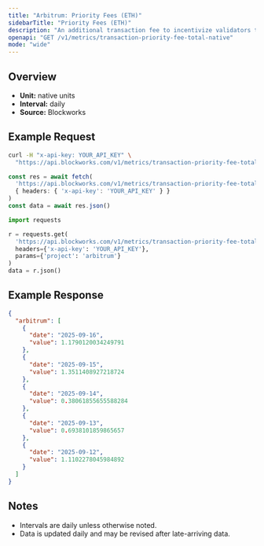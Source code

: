 ```yaml
---
title: "Arbitrum: Priority Fees (ETH)"
sidebarTitle: "Priority Fees (ETH)"
description: "An additional transaction fee to incentivize validators to prioritize and execute transactions."
openapi: "GET /v1/metrics/transaction-priority-fee-total-native"
mode: "wide"
---
```


## Overview

- **Unit:** native units
- **Interval:** daily
- **Source:** Blockworks

## Example Request

<CodeGroup>

```bash cURL
curl -H "x-api-key: YOUR_API_KEY" \
  "https://api.blockworks.com/v1/metrics/transaction-priority-fee-total-native?project=arbitrum"
```

```typescript TypeScript
const res = await fetch(
  'https://api.blockworks.com/v1/metrics/transaction-priority-fee-total-native?project=arbitrum',
  { headers: { 'x-api-key': 'YOUR_API_KEY' } }
)
const data = await res.json()
```

```python Python
import requests

r = requests.get(
  'https://api.blockworks.com/v1/metrics/transaction-priority-fee-total-native',
  headers={'x-api-key': 'YOUR_API_KEY'},
  params={'project': 'arbitrum'}
)
data = r.json()
```

</CodeGroup>

## Example Response

```json
{
  "arbitrum": [
    {
      "date": "2025-09-16",
      "value": 1.1790120034249791
    },
    {
      "date": "2025-09-15",
      "value": 1.3511408927218724
    },
    {
      "date": "2025-09-14",
      "value": 0.38061855655588284
    },
    {
      "date": "2025-09-13",
      "value": 0.6938101859865657
    },
    {
      "date": "2025-09-12",
      "value": 1.1102278045984892
    }
  ]
}
```

## Notes
- Intervals are daily unless otherwise noted.
- Data is updated daily and may be revised after late-arriving data.